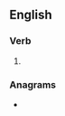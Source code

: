 ==English==

===Verb===
{{head|en|present participle}}

# {{present participle of|remunerate|lang=en|nocat=1}}

===Anagrams===
* {{anagrams|en|a=aeegimnnrrtu|renumerating}}